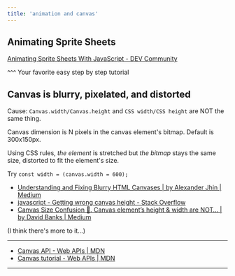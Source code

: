 ```yaml
---
title: 'animation and canvas'
---
```


##  Animating Sprite Sheets

[Animating Sprite Sheets With JavaScript - DEV Community](https://dev.to/martyhimmel/animating-sprite-sheets-with-javascript-ag3)

^^^ Your favorite easy step by step tutorial

## Canvas is blurry, pixelated, and distorted

Cause: `Canvas.width/Canvas.height` and `CSS width/CSS height` are NOT the same thing.

Canvas dimension is N pixels in the canvas element's bitmap. Default is 300x150px.

Using CSS rules, *the element* is stretched but *the bitmap* stays the same size, distorted to fit the element's size.

Try `const width = (canvas.width = 600);`

- [Understanding and Fixing Blurry HTML Canvases | by Alexander Jhin | Medium](https://medium.com/@doomgoober/understanding-html-canvas-scaling-and-sizing-c04925d9a830)
- [javascript - Getting wrong canvas height - Stack Overflow](https://stackoverflow.com/questions/22198079/getting-wrong-canvas-height)
- [Canvas Size Confusion 🤦. Canvas element’s height & width are NOT… | by David Banks | Medium](https://medium.com/@banksysan_10088/webgl-canvas-size-confusion-fde3e360f4e9)

(I think there's more to it...)

---

- [Canvas API - Web APIs | MDN](https://developer.mozilla.org/en-US/docs/Web/API/Canvas_API)
- [Canvas tutorial - Web APIs | MDN](https://developer.mozilla.org/en-US/docs/Web/API/Canvas_API/Tutorial)

---